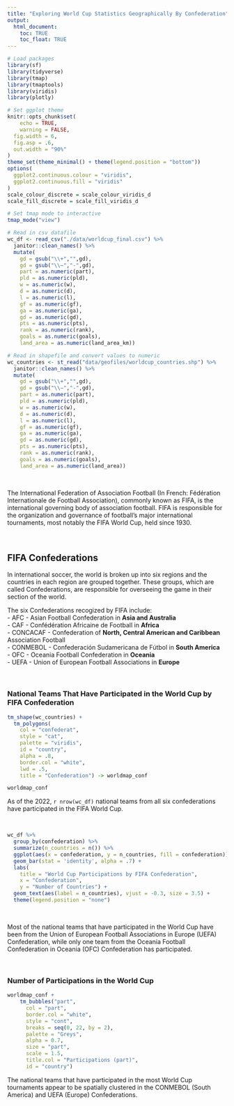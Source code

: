 ```yaml
---
title: "Exploring World Cup Statistics Geographically By Confederation"
output: 
  html_document:
    toc: TRUE
    toc_float: TRUE
---
```


<style type="text/css">

h1.title {
  text-align: center;
}

</style>

```r
# Load packages
library(sf)
library(tidyverse)
library(tmap)
library(tmaptools)
library(viridis)
library(plotly)

# Set ggplot theme
knitr::opts_chunk$set(
	echo = TRUE,
	warning = FALSE,
  fig.width = 6,
  fig.asp = .6,
  out.width = "90%"
)
theme_set(theme_minimal() + theme(legend.position = "bottom"))
options(
  ggplot2.continuous.colour = "viridis",
  ggplot2.continuous.fill = "viridis"
)
scale_colour_discrete = scale_colour_viridis_d
scale_fill_discrete = scale_fill_viridis_d

# Set tmap mode to interactive
tmap_mode("view")
```

```r
# Read in csv datafile
wc_df <- read_csv("./data/worldcup_final.csv") %>%
  janitor::clean_names() %>%
  mutate(
    gd = gsub("\\+","",gd),
    gd = gsub("\\−","-",gd),
    part = as.numeric(part),
    pld = as.numeric(pld),
    w = as.numeric(w),
    d = as.numeric(d),
    l = as.numeric(l),
    gf = as.numeric(gf),
    ga = as.numeric(ga),
    gd = as.numeric(gd),
    pts = as.numeric(pts),
    rank = as.numeric(rank),
    goals = as.numeric(goals),
    land_area = as.numeric(land_area_km))
```

```r
# Read in shapefile and convert values to numeric
wc_countries <- st_read("data/geofiles/worldcup_countries.shp") %>%
  janitor::clean_names() %>%
  mutate(
    gd = gsub("\\+","",gd),
    gd = gsub("\\−","-",gd),
    part = as.numeric(part),
    pld = as.numeric(pld),
    w = as.numeric(w),
    d = as.numeric(d),
    l = as.numeric(l),
    gf = as.numeric(gf),
    ga = as.numeric(ga),
    gd = as.numeric(gd),
    pts = as.numeric(pts),
    rank = as.numeric(rank),
    goals = as.numeric(goals),
    land_area = as.numeric(land_area))
```

<br>

The International Federation of Association Football (In French: Fédération Internationale de Football Association), commonly known as FIFA, is the international governing body of association football. FIFA is responsible for the organization and governance of football's major international tournaments, most notably the FIFA World Cup, held since 1930.

<br>

## FIFA Confederations
In international soccer, the world is broken up into six regions and the countries in each region are grouped together. These groups, which are called Confederations, are responsible for overseeing the game in their section of the world.

The six Confederations recogized by FIFA include: <br>
- AFC - Asian Football Confederation in **Asia and Australia** <br>
- CAF - Confédération Africaine de Football in **Africa** <br>
- CONCACAF - Confederation of **North, Central American and Caribbean** Association Football <br>
- CONMEBOL - Confederación Sudamericana de Fútbol in **South America** <br>
- OFC - Oceania Football Confederation in **Oceania** <br>
- UEFA - Union of European Football Associations in **Europe** <br>

<br>

### National Teams That Have Participated in the World Cup by FIFA Confederation
```r
tm_shape(wc_countries) + 
  tm_polygons(
    col = "confederat",
    style = "cat",
    palette = "viridis",
    id = "country",
    alpha = .8,
    border.col = "white",
    lwd = .5, 
    title = "Confederation") -> worldmap_conf

worldmap_conf
```
As of the 2022, `r nrow(wc_df)` national teams from all six confederations have participated in the FIFA World Cup.

<br>

```r
wc_df %>%
  group_by(confederation) %>%
  summarize(n_countries = n()) %>%
  ggplot(aes(x = confederation, y = n_countries, fill = confederation)) + 
  geom_bar(stat = 'identity', alpha = .7) +
  labs(
    title = "World Cup Participations by FIFA Confederation",
    x = "Confederation",
    y = "Number of Countries") + 
  geom_text(aes(label = n_countries), vjust = -0.3, size = 3.5) + 
  theme(legend.position = "none")
```
<br>

Most of the national teams that have participated in the World Cup have been from the Union of European Football Associations in Europe (UEFA) Confederation, while only one team from the Oceania Football Confederation in Oceania (OFC) Confederation has participated.

<br>

### Number of Participations in the World Cup
```r
worldmap_conf +
    tm_bubbles("part",
      col = "part", 
      border.col = "white", 
      style = "cont", 
      breaks = seq(0, 22, by = 2),
      palette = "Greys", 
      alpha = 0.7,
      size = "part",
      scale = 1.5,
      title.col = "Participations (part)", 
      id = "country")
```

The national teams that have participated in the most World Cup tournaments appear to be spatially clustered in the CONMEBOL (South America) and UEFA (Europe) Confederations.